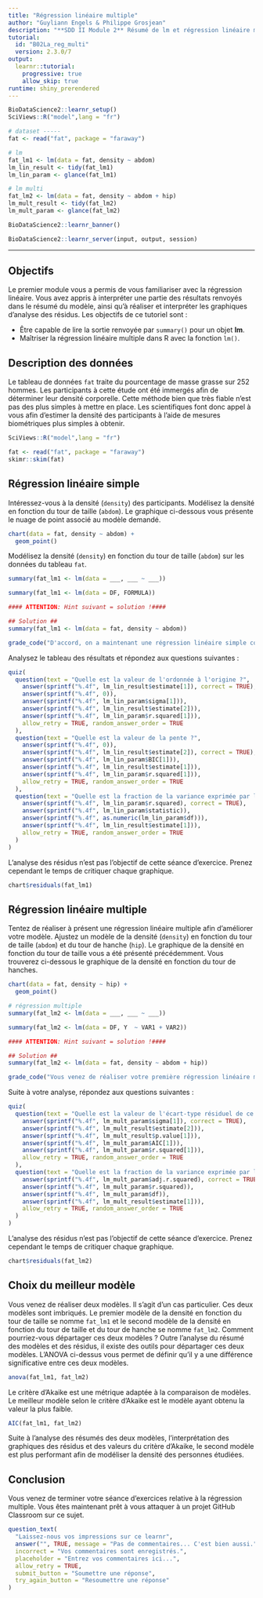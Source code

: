 ```yaml
---
title: "Régression linéaire multiple"
author: "Guyliann Engels & Philippe Grosjean"
description: "**SDD II Module 2** Résumé de lm et régression linéaire multiple."
tutorial:
  id: "B02La_reg_multi"
  version: 2.3.0/7
output: 
  learnr::tutorial:
    progressive: true
    allow_skip: true
runtime: shiny_prerendered
---
```


```r
BioDataScience2::learnr_setup()
SciViews::R("model",lang = "fr")

# dataset -----
fat <- read("fat", package = "faraway")

# lm
fat_lm1 <- lm(data = fat, density ~ abdom)
lm_lin_result <- tidy(fat_lm1)
lm_lin_param <- glance(fat_lm1)

# lm multi
fat_lm2 <- lm(data = fat, density ~ abdom + hip)
lm_mult_result <- tidy(fat_lm2)
lm_mult_param <- glance(fat_lm2)
```

```r
BioDataScience2::learnr_banner()
```

```r
BioDataScience2::learnr_server(input, output, session)
```

------------------------------------------------------------------------

## Objectifs

Le premier module vous a permis de vous familiariser avec la régression linéaire. Vous avez appris à interpréter une partie des résultats renvoyés dans le résumé du modèle, ainsi qu'à réaliser et interpréter les graphiques d'analyse des résidus. Les objectifs de ce tutoriel sont :

-   Être capable de lire la sortie renvoyée par `summary()` pour un objet **lm**.
-   Maîtriser la régression linéaire multiple dans R avec la fonction `lm()`.

## Description des données

Le tableau de données `fat` traite du pourcentage de masse grasse sur 252 hommes. Les participants à cette étude ont été immergés afin de déterminer leur densité corporelle. Cette méthode bien que très fiable n'est pas des plus simples à mettre en place. Les scientifiques font donc appel à vous afin d'estimer la densité des participants à l'aide de mesures biométriques plus simples à obtenir.

```r
SciViews::R("model",lang = "fr")

fat <- read("fat", package = "faraway")
skimr::skim(fat)
```

## Régression linéaire simple

Intéressez-vous à la densité (`density`) des participants. Modélisez la densité en fonction du tour de taille (`abdom`). Le graphique ci-dessous vous présente le nuage de point associé au modèle demandé.

```r
chart(data = fat, density ~ abdom) +
  geom_point() 
```

Modélisez la densité (`density`) en fonction du tour de taille (`abdom`) sur les données du tableau `fat`.

```r
summary(fat_lm1 <- lm(data = ___, ___ ~ ___))
```

```r
summary(fat_lm1 <- lm(data = DF, FORMULA))

#### ATTENTION: Hint suivant = solution !####
```

```r
## Solution ##
summary(fat_lm1 <- lm(data = fat, density ~ abdom))
```

```r
grade_code("D'accord, on a maintenant une régression linéaire simple comme point de départ.")
```

Analysez le tableau des résultats et répondez aux questions suivantes :

```r
quiz(
  question(text = "Quelle est la valeur de l'ordonnée à l'origine ?",
    answer(sprintf("%.4f", lm_lin_result$estimate[1]), correct = TRUE),
    answer(sprintf("%.4f", 0)),
    answer(sprintf("%.4f", lm_lin_param$sigma[1])),
    answer(sprintf("%.4f", lm_lin_result$estimate[2])),
    answer(sprintf("%.4f", lm_lin_param$r.squared[1])),
    allow_retry = TRUE, random_answer_order = TRUE
  ),
  question(text = "Quelle est la valeur de la pente ?",
    answer(sprintf("%.4f", 0)),
    answer(sprintf("%.4f", lm_lin_result$estimate[2]), correct = TRUE),
    answer(sprintf("%.4f", lm_lin_param$BIC[1])),
    answer(sprintf("%.4f", lm_lin_result$estimate[1])),
    answer(sprintf("%.4f", lm_lin_param$r.squared[1])),
    allow_retry = TRUE, random_answer_order = TRUE
  ),
  question(text = "Quelle est la fraction de la variance exprimée par la régression linéaire ?",
    answer(sprintf("%.4f", lm_lin_param$r.squared), correct = TRUE),
    answer(sprintf("%.4f", lm_lin_param$statistic)),
    answer(sprintf("%.4f", as.numeric(lm_lin_param$df))),
    answer(sprintf("%.4f", lm_lin_result$estimate[1])),
    allow_retry = TRUE, random_answer_order = TRUE
  )
)
```

L'analyse des résidus n'est pas l'objectif de cette séance d'exercice. Prenez cependant le temps de critiquer chaque graphique.

```r
chart$residuals(fat_lm1)
```

## Régression linéaire multiple

Tentez de réaliser à présent une régression linéaire multiple afin d'améliorer votre modèle. Ajustez un modèle de la densité (`density`) en fonction du tour de taille (`abdom`) et du tour de hanche (`hip`). Le graphique de la densité en fonction du tour de taille vous a été présenté précédemment. Vous trouverez ci-dessous le graphique de la densité en fonction du tour de hanches.

```r
chart(data = fat, density ~ hip) +
  geom_point()
```

```r
# régression multiple 
summary(fat_lm2 <- lm(data = ___, ___ ~ ___))
```

```r
summary(fat_lm2 <- lm(data = DF, Y  ~ VAR1 + VAR2))

#### ATTENTION: Hint suivant = solution !####
```

```r
## Solution ## 
summary(fat_lm2 <- lm(data = fat, density ~ abdom + hip))
```

```r
grade_code("Vous venez de réaliser votre première régression linéaire multiple. Elles n'auront bientôt plus de secrets pour vous !")
```

Suite à votre analyse, répondez aux questions suivantes :

```r
quiz(
  question(text = "Quelle est la valeur de l'écart-type résiduel de ce modèle ?",
    answer(sprintf("%.4f", lm_mult_param$sigma[1]), correct = TRUE),
    answer(sprintf("%.4f", lm_mult_result$estimate[2])),
    answer(sprintf("%.4f", lm_mult_result$p.value[1])),
    answer(sprintf("%.4f", lm_mult_param$AIC[1])),
    answer(sprintf("%.4f", lm_mult_param$r.squared[1])),
    allow_retry = TRUE, random_answer_order = TRUE
  ),
  question(text = "Quelle est la fraction de la variance exprimée par la régression linéaire ?",
    answer(sprintf("%.4f", lm_mult_param$adj.r.squared), correct = TRUE),
    answer(sprintf("%.4f", lm_mult_param$r.squared)),
    answer(sprintf("%.4f", lm_mult_param$df)),
    answer(sprintf("%.4f", lm_mult_result$estimate[1])),
    allow_retry = TRUE, random_answer_order = TRUE
  )
)
```

L'analyse des résidus n'est pas l'objectif de cette séance d'exercice. Prenez cependant le temps de critiquer chaque graphique.

```r
chart$residuals(fat_lm2)
```

## Choix du meilleur modèle

Vous venez de réaliser deux modèles. Il s'agit d'un cas particulier. Ces deux modèles sont imbriqués. Le premier modèle de la densité en fonction du tour de taille se nomme `fat_lm1` et le second modèle de la densité en fonction du tour de taille et du tour de hanche se nomme `fat_lm2`. Comment pourriez-vous départager ces deux modèles ? Outre l'analyse du résumé des modèles et des résidus, il existe des outils pour départager ces deux modèles. L'ANOVA ci-dessus vous permet de définir qu'il y a une différence significative entre ces deux modèles.

```r
anova(fat_lm1, fat_lm2)
```

Le critère d'Akaike est une métrique adaptée à la comparaison de modèles. Le meilleur modèle selon le critère d'Akaike est le modèle ayant obtenu la valeur la plus faible.

```r
AIC(fat_lm1, fat_lm2)
```

Suite à l'analyse des résumés des deux modèles, l'interprétation des graphiques des résidus et des valeurs du critère d'Akaike, le second modèle est plus performant afin de modéliser la densité des personnes étudiées.

## Conclusion

Vous venez de terminer votre séance d'exercices relative à la régression multiple. Vous êtes maintenant prêt à vous attaquer à un projet GitHub Classroom sur ce sujet.

```r
question_text(
  "Laissez-nous vos impressions sur ce learnr",
  answer("", TRUE, message = "Pas de commentaires... C'est bien aussi."),
  incorrect = "Vos commentaires sont enregistrés.",
  placeholder = "Entrez vos commentaires ici...",
  allow_retry = TRUE,
  submit_button = "Soumettre une réponse", 
  try_again_button = "Resoumettre une réponse"
)
```
